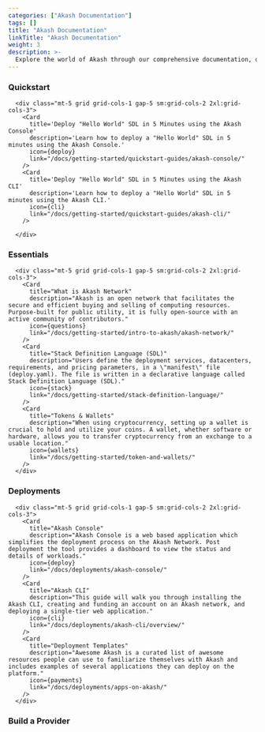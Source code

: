 ```yaml
---
categories: ["Akash Documentation"]
tags: []
title: "Akash Documentation"
linkTitle: "Akash Documentation"
weight: 3
description: >-
  Explore the world of Akash through our comprehensive documentation, offering tutorials and a rich repository of platform insights.
---
```





### Quickstart

      <div class="mt-5 grid grid-cols-1 gap-5 sm:grid-cols-2 2xl:grid-cols-3">
        <Card
          title='Deploy "Hello World" SDL in 5 Minutes using the Akash Console'
          description='Learn how to deploy a "Hello World" SDL in 5 minutes using the Akash Console.'
          icon={deploy}
          link="/docs/getting-started/quickstart-guides/akash-console/"
        />
        <Card
          title='Deploy "Hello World" SDL in 5 Minutes using the Akash CLI'
          description='Learn how to deploy a "Hello World" SDL in 5 minutes using the Akash CLI.'
          icon={cli}
          link="/docs/getting-started/quickstart-guides/akash-cli/"
        />

      </div>

### Essentials

      <div class="mt-5 grid grid-cols-1 gap-5 sm:grid-cols-2 2xl:grid-cols-3">
        <Card
          title="What is Akash Network"
          description="Akash is an open network that facilitates the secure and efficient buying and selling of computing resources. Purpose-built for public utility, it is fully open-source with an active community of contributors."
          icon={questions}
          link="/docs/getting-started/intro-to-akash/akash-network/"
        />
        <Card
          title="Stack Definition Language (SDL)"
          description="Users define the deployment services, datacenters, requirements, and pricing parameters, in a \"manifest\" file (deploy.yaml). The file is written in a declarative language called Stack Definition Language (SDL)."
          icon={stack}
          link="/docs/getting-started/stack-definition-language/"
        />
        <Card
          title="Tokens & Wallets"
          description="When using cryptocurrency, setting up a wallet is crucial to hold and utilize your coins. A wallet, whether software or hardware, allows you to transfer cryptocurrency from an exchange to a usable location."
          icon={wallets}
          link="/docs/getting-started/token-and-wallets/"
        />
      </div>

### Deployments

      <div class="mt-5 grid grid-cols-1 gap-5 sm:grid-cols-2 2xl:grid-cols-3">
        <Card
          title="Akash Console"
          description="Akash Console is a web based application which simplifies the deployment process on the Akash Network. Post deployment the tool provides a dashboard to view the status and details of workloads."
          icon={deploy}
          link="/docs/deployments/akash-console/"
        />
        <Card
          title="Akash CLI"
          description="This guide will walk you through installing the Akash CLI, creating and funding an account on an Akash network, and deploying a single-tier web application."
          icon={cli}
          link="/docs/deployments/akash-cli/overview/"
        />
        <Card
          title="Deployment Templates"
          description="Awesome Akash is a curated list of awesome resources people can use to familiarize themselves with Akash and includes examples of several applications they can deploy on the platform."
          icon={payments}
          link="/docs/deployments/apps-on-akash/"
        />
      </div>

### Build a Provider 

<div class="mt-5 grid grid-cols-1 gap-5 sm:grid-cols-2 2xl:grid-cols-3">
  <Card
    title="Option 1: Provider Playbook"
    description="The fastest way to deploy an Akash provider. Use our automated installation scripts from the Provider Playbook to quickly set up a production-ready provider with minimal effort."
    icon={rocket}
    link="/docs/providers/build-a-cloud-provider/provider-playbook/"
  />
  <Card
    title="Option 2: Manual Setup"
    description="For advanced users who want complete control over their infrastructure. Follow our step-by-step guide to manually configure a Kubernetes cluster and deploy all required Akash provider components."
    icon={gpus}
    link="/docs/providers/build-a-cloud-provider/akash-cli/kubernetes-cluster-for-akash-providers/kubernetes-cluster-for-akash-providers/"
  />
  <Card
    title="Option 3: Provider Console"
    description="The simplest way to become a provider with a user-friendly web interface. Provider Console eliminates the need for command-line knowledge and guides you through the entire setup process."
    icon={praetor}
    link="/docs/providers/build-a-cloud-provider/provider-console/what-is"
  />
</div>
